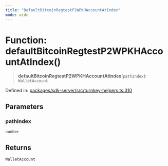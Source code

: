 ```yaml
---
title: "DefaultBitcoinRegtestP2WPKHAccountAtIndex"
mode: wide
---
```

  
# Function: defaultBitcoinRegtestP2WPKHAccountAtIndex()

> **defaultBitcoinRegtestP2WPKHAccountAtIndex**(`pathIndex`): `WalletAccount`

Defined in: [packages/sdk-server/src/turnkey-helpers.ts:310](https://github.com/tkhq/sdk/blob/94193410cf3571aa019a0b9408107eeb43e39e16/packages/sdk-server/src/turnkey-helpers.ts#L310)

## Parameters

### pathIndex

`number`

## Returns

`WalletAccount`
